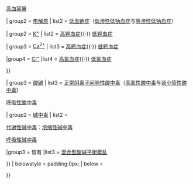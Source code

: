{{Navbox
| name  = 水电解质失衡与酸碱失衡
| title = [[電解質不平衡|水电解质失衡]]与[[酸碱失衡]]（[[ICD-10_第四章：内分泌，营养和代谢疾病#.E4.BB.A3.E8.B0.A2.E7.B4.8A.E4.B9.B1|E86–E87]]、[[List of ICD-9 codes 240–279: endocrine, nutritional and metabolic diseases, and immunity disorders#Other metabolic and immunity disorders (270–279)|276]]）
| state = {{{state|autocollapse}}}
| titlestyle = background:Silver

| group1 = [[血容量状态]]
|  list1 = [[体积收缩]]（[[脱水]]/[[血容量減少|低血容量]]) {{·}} [[高血容量]]

| group2 = [[电解质]]
|  list2 = {{Navbox subgroup

| group1 = [[钠|Na<sup>+</sup>]]
| list1  = [[高鈉血症]]{{·}} [[低血鈉症]]（[[低渗性低钠血症]]与[[等渗性低钠血症]]）

| group2 = [[钾|K<sup>+</sup>]]
| list2  = [[高钾血症]]{{·}} [[低钾血症]]

| group3 = [[鈣|Ca<sup>2+</sup>]]
| list3  = [[高血鈣|高鈣血症]]{{·}} [[低鈣血症]]

|group4  = [[氯|Cl<sup>−</sup>]]
|list4   = [[高氯血症]]{{·}} [[低氯血症]]

}}

| group3 = [[酸碱内稳定|酸碱]]
|  list3 = {{Navbox subgroup

| group1 = [[酸中毒]]
| list1  = <div>[[代谢性酸中毒]]：[[高阴离子间隙代谢性酸中毒]]（[[酮酸中毒]]/[[糖尿病酮症酸中毒]]与[[乳酸性酸中毒]]){{·}} [[正常阴离子间隙性酸中毒]]（[[高氯性酸中毒]]与[[肾小管性酸中毒]])</div>
<div>[[呼吸性酸中毒]]</div>

| group2 = [[碱中毒]]
| list2  = <div>[[代谢性碱中毒]]：[[浓缩性碱中毒]]</div>
<div>[[呼吸性碱中毒]]</div>

|group3  = 皆有
|list3   = [[混合型酸碱平衡紊乱]]

}}
| belowstyle = padding:0px;
| below = 

}}<noinclude>
{{Urinary system navs}}
[[Category:电解质紊乱|{{PAGENAME}}]]
[[Category:酸碱紊乱|{{PAGENAME}}]]
[[Category:疾病及失调症模板|{{PAGENAME}}]]
</noinclude>